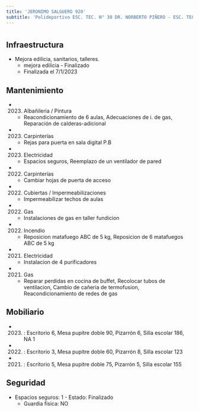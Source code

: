 ```yaml
---
title: 'JERONIMO SALGUERO 920'
subtitle: 'Polideportivo ESC. TEC. N° 30 DR. NORBERTO PIÑERO - ESC. TEC. N° 30 DR. NORBERTO PIÑERO'
---
```


#
## Infraestructura

* Mejora edilicia, sanitarios, talleres. 
    + mejora edilicia - Finalizado 
    + Finalizada el 7/1/2023 






## Mantenimiento

*  (2023) Albañileria / Pintura 
    + Reacondicionamiento de 6 aulas, Adecuaciones de i. de gas, Reparación de calderas-adicional

*  (2023) Carpinterías 
    + Rejas para puerta en sala digital P.B

*  (2023) Electricidad 
    + Espacios seguros, Reemplazo de un ventilador de pared

*  (2022) Carpinterías 
    + Cambiar hojas de puerta de acceso

*  (2022) Cubiertas / Impermeabilizaciones 
    + Impermeabilizar techos de aulas

*  (2022) Gas 
    + Instalaciones de gas en taller fundicion

*  (2022) Incendio 
    + Reposicion matafuego ABC de 5 kg, Reposicion de 6 matafuegos ABC de 5 kg

*  (2021) Electricidad 
    + Instalacion de 4 purificadores

*  (2021) Gas 
    + Reparar perdidas en cocina de buffet, Recolocar tubos de ventilacion, Cambio de cañeria de termofusion, Reacondicionamiento de redes de gas





## Mobiliario

*  (2023) : Escritorio 6, Mesa pupitre doble 90, Pizarrón 6, Silla escolar 186, NA 1 

*  (2022) : Escritorio 3, Mesa pupitre doble 60, Pizarrón 8, Silla escolar 123 

*  (2021) : Escritorio 5, Mesa pupitre doble 75, Pizarrón 5, Silla escolar 155 





## Seguridad

*  Espacios seguros: 1 - Estado: Finalizado 
    + Guardia física: NO




